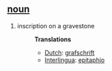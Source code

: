 == [[noun]] ==
#inscription on a gravestone
#:'''Translations'''
#:*[[Dutch]]: [[grafschrift]]
#:*[[Interlingua]]: [[epitaphio]]